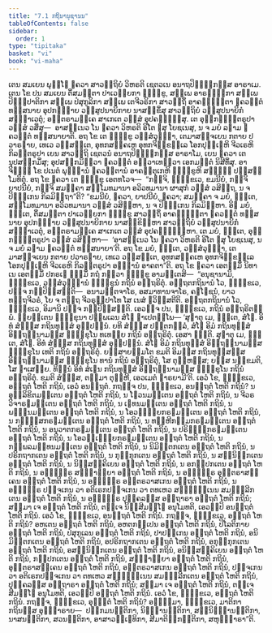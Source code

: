 ```yaml
---
title: "7.1 ກຖິນານຸຊານນ"
tableOfContents: false
sidebar:
  order: 1
type: "tipitaka"
basket: "vi"
book: "vi-maha"
---
```



<DynamicBreadcrumb />

<Division number="306" book="vi-maha">

<Paragraph number="1388" book="vi-maha">
ເຕນ ສມເຍນ ພຸທ຺ໂຘ ຠຄວາ ສາວຕ຺ຖິຍໍ ວິຫຣຕິ ເຊຕວເນ ອນາຖປິຓ຺ຑິກສ຺ສ ອາຣາເມ. ເຕນ ໂຂ ປນ ສມເຍນ ຕິໍສມຕ຺ຕາ ປາເວຍ຺ຍກາ ຠິກ຺ຂູ, ສພ຺ເພ ອາຣຎ຺ຎິກາ ສພ຺ເພ ປິຓ຺ຑປາຕິກາ ສພ຺ເພ ປໍສຸກູລິກາ ສພ຺ເພ ເຕຈີວຣິກາ ສາວຕ຺ຖິໍ ອາຄຈ຺ຉນ຺ຕາ ຠຄວນ຺ຕໍ ທສ຺ສນາຍ ອຸປກຏ຺ຐາຍ ວສ຺ສູປນາຍິກາຍ ນາສກ຺ຂິໍສຸ ສາວຕ຺ຖິຍໍ ວສ຺ສູປນາຍິກໍ ສມ຺ຠາເວຕຸໍ; ອນ຺ຕຣາມຄ຺ເຄ ສາເກເຕ ວສ຺ສໍ ອຸປຄຈ຺ຉິໍສຸ. ເຕ ອຸກ຺ກຓ຺ຐິຕຣູປາ ວສ຺ສໍ ວສິໍສຸ—  ອາສນ຺ເນວ ໂນ ຠຄວາ ວິຫຣຕິ ອິໂຕ ຉສຸ ໂຍຊເນສຸ, ນ ຈ ມຍໍ ລຠາມ ຠຄວນ຺ຕໍ ທສ຺ສນາຍາຕິ. ອຖ ໂຂ ເຕ ຠິກ຺ຂູ ວສ຺ສໍວຸຏ຺ຐາ, ເຕມາສຈ຺ຈເຍນ ກຕາຍ ປວາຣຓາຍ, ເທເວ ວສ຺ສນ຺ເຕ, ອຸທກສງ຺ຄເຫ ອຸທກຈິກ຺ຂລ຺ເລ ໂອກປຸຓ຺ເຓຫິ ຈີວເຣຫິ ກິລນ຺ຕຣູປາ ເຍນ ສາວຕ຺ຖິ ເຊຕວນໍ ອນາຖປິຓ຺ຑິກສ຺ສ ອາຣາໂມ, ເຍນ ຠຄວາ ເຕນຸປສງ຺ກມິໍສຸ; ອຸປສງ຺ກມິຕ຺ວາ ຠຄວນ຺ຕໍ ອຠິວາເທຕ຺ວາ ເອກມນ຺ຕໍ ນິສີທິໍສຸ. ອາຈິຓ຺ຓໍ ໂຂ ປເນຕໍ ພຸທ຺ຘານໍ ຠຄວນ຺ຕານໍ ອາຄນ຺ຕຸເກຫິ ຠິກ຺ຂູຫິ ສທ຺ຘິໍ ປຏິສມ຺ໂມທິຕຸໍ.
</Paragraph>

<Paragraph number="1389" book="vi-maha">
ອຖ ໂຂ ຠຄວາ ເຕ ຠິກ຺ຂູ ເອຕທໂວຈ—  “ກຈ຺ຈິ, ຠິກ຺ຂເວ, ຂມນີຍໍ, ກຈ຺ຈິ ຍາປນີຍໍ, ກຈ຺ຈິ ສມຄ຺ຄາ ສມ຺ໂມທມານາ ອວິວທມານາ ຜາສຸກໍ ວສ຺ສໍ ວສິຕ຺ຖ, ນ ຈ ປິຓ຺ຑເກນ ກິລມິຕ຺ຖາ”ຕິ? “ຂມນີຍໍ, ຠຄວາ, ຍາປນີຍໍ, ຠຄວາ; ສມຄ຺ຄາ ຈ ມຍໍ, ຠນ຺ເຕ, ສມ຺ໂມທມານາ ອວິວທມານາ ວສ຺ສໍ ວສິມ຺ຫາ, ນ ຈ ປິຓ຺ຑເກນ ກິລມິມ຺ຫາ. ອິຘ ມຍໍ, ຠນ຺ເຕ, ຕິໍສມຕ຺ຕາ ປາເວຍ຺ຍກາ ຠິກ຺ຂູ ສາວຕ຺ຖິໍ ອາຄຈ຺ຉນ຺ຕາ ຠຄວນ຺ຕໍ ທສ຺ສນາຍ ອຸປກຏ຺ຐາຍ ວສ຺ສູປນາຍິກາຍ ນາສກ຺ຂິມ຺ຫາ ສາວຕ຺ຖິຍໍ ວສ຺ສູປນາຍິກໍ ສມ຺ຠາເວຕຸໍ, ອນ຺ຕຣາມຄ຺ເຄ ສາເກເຕ ວສ຺ສໍ ອຸປຄຈ຺ຉິມ຺ຫາ. ເຕ ມຍໍ, ຠນ຺ເຕ, ອຸກ຺ກຓ຺ຐິຕຣູປາ ວສ຺ສໍ ວສິມ຺ຫາ—  ‘ອາສນ຺ເນວ ໂນ ຠຄວາ ວິຫຣຕິ ອິໂຕ ຉສຸ ໂຍຊເນສຸ, ນ ຈ ມຍໍ ລຠາມ ຠຄວນ຺ຕໍ ທສ຺ສນາຍາ’ຕິ. ອຖ ໂຂ ມຍໍ, ຠນ຺ເຕ, ວສ຺ສໍວຸຏ຺ຐາ, ເຕມາສຈ຺ຈເຍນ ກຕາຍ ປວາຣຓາຍ, ເທເວ ວສ຺ສນ຺ເຕ, ອຸທກສງ຺ຄເຫ ອຸທກຈິກ຺ຂລ຺ເລ ໂອກປຸຓ຺ເຓຫິ ຈີວເຣຫິ ກິລນ຺ຕຣູປາ ອທ຺ຘານໍ ອາຄຕາ”ຕິ.
</Paragraph>

<Paragraph number="1390" book="vi-maha">
ອຖ ໂຂ ຠຄວາ ເອຕສ຺ມິໍ ນິທາເນ ເອຕສ຺ມິໍ ປກຣເຓ ຘມ຺ມິໍ ກຖໍ ກຕ຺ວາ ຠິກ຺ຂູ ອາມນ຺ເຕສິ—  “ອນຸຊານາມິ, ຠິກ຺ຂເວ, ວສ຺ສໍວຸຏ຺ຐານໍ ຠິກ຺ຂູນໍ ກຖິນໍ ອຕ຺ຖຣິຕຸໍ. ອຕ຺ຖຕກຖິນານໍ ໂວ, ຠິກ຺ຂເວ, ປຎ຺ຈ ກປ຺ປິສ຺ສນ຺ຕິ—  ອນາມນ຺ຕຈາໂຣ, ອສມາທານຈາໂຣ, ຄຓໂຠຊນໍ, ຍາວທຕ຺ຖຈີວຣໍ, ໂຍ ຈ ຕຕ຺ຖ ຈີວຣຸປ຺ປາໂທ ໂສ ເນສໍ ຠວິສ຺ສຕີຕິ. ອຕ຺ຖຕກຖິນານໍ ໂວ, ຠິກ຺ຂເວ, ອິມານິ ປຎ຺ຈ ກປ຺ປິສ຺ສນ຺ຕິ. ເອວຎ຺ຈ ປນ, ຠິກ຺ຂເວ, ກຖິນໍ ອຕ຺ຖຣິຕພ຺ພໍ. ພ຺ຍຕ຺ເຕນ ຠິກ຺ຂຸນາ ປຏິພເລນ ສໍໂຆ ຎາເປຕພ຺ໂພ—
</Paragraph>

</Division>
<Division number="307" book="vi-maha">

<Paragraph number="1391" book="vi-maha">
‘ສຸຓາຕຸ ເມ, ຠນ຺ເຕ, ສໍໂຆ. ອິທໍ ສໍຆສ຺ສ ກຖິນທຸສ຺ສໍ ອຸປ຺ປນ຺ນໍ. ຍທິ ສໍຆສ຺ສ ປຕ຺ຕກລ຺ລໍ, ສໍໂຆ ອິມໍ ກຖິນທຸສ຺ສໍ ອິຕ຺ຖນ຺ນາມສ຺ສ ຠິກ຺ຂຸໂນ ທເທຍ຺ຍ ກຖິນໍ ອຕ຺ຖຣິຕຸໍ. ເອສາ ຎຕ຺ຕິ.
</Paragraph>

<Paragraph number="1392" book="vi-maha">
ສຸຓາຕຸ ເມ, ຠນ຺ເຕ, ສໍໂຆ. ອິທໍ ສໍຆສ຺ສ ກຖິນທຸສ຺ສໍ ອຸປ຺ປນ຺ນໍ. ສໍໂຆ ອິມໍ ກຖິນທຸສ຺ສໍ ອິຕ຺ຖນ຺ນາມສ຺ສ ຠິກ຺ຂຸໂນ ເທຕິ ກຖິນໍ ອຕ຺ຖຣິຕຸໍ. ຍສ຺ສາຍສ຺ມໂຕ ຂມຕິ ອິມສ຺ສ ກຖິນທຸສ຺ສສ຺ສ ອິຕ຺ຖນ຺ນາມສ຺ສ ຠິກ຺ຂຸໂນ ທານໍ ກຖິນໍ ອຕ຺ຖຣິຕຸໍ, ໂສ ຕຸຓ຺ຫສ຺ສ; ຍສ຺ສ ນກ຺ຂມຕິ, ໂສ ຠາເສຍ຺ຍ.
</Paragraph>

<Paragraph number="1393" book="vi-maha">
ທິນ຺ນໍ ອິທໍ ສໍເຆນ ກຖິນທຸສ຺ສໍ ອິຕ຺ຖນ຺ນາມສ຺ສ ຠິກ຺ຂຸໂນ ກຖິນໍ ອຕ຺ຖຣິຕຸໍ. ຂມຕິ ສໍຆສ຺ສ, ຕສ຺ມາ ຕຸຓ຺ຫີ, ເອວເມຕໍ ຘາຣຍາມີ’ຕິ.
</Paragraph>

</Division>
<Division number="308" book="vi-maha">

<Paragraph number="1394" book="vi-maha">
ເອວໍ ໂຂ, ຠິກ຺ຂເວ, ອຕ຺ຖຕໍ ໂຫຕິ ກຖິນໍ, ເອວໍ ອນຕ຺ຖຕໍ. ກຖຎ຺ຈ ປນ, ຠິກ຺ຂເວ, ອນຕ຺ຖຕໍ ໂຫຕິ ກຖິນໍ? ນ ອຸລ຺ລິຂິຕມຕ຺ເຕນ ອຕ຺ຖຕໍ ໂຫຕິ ກຖິນໍ, ນ ໂຘວນມຕ຺ເຕນ ອຕ຺ຖຕໍ ໂຫຕິ ກຖິນໍ, ນ ຈີວຣວິຈາຣຓມຕ຺ເຕນ ອຕ຺ຖຕໍ ໂຫຕິ ກຖິນໍ, ນ ເຉທນມຕ຺ເຕນ ອຕ຺ຖຕໍ ໂຫຕິ ກຖິນໍ, ນ ພນ຺ຘນມຕ຺ເຕນ ອຕ຺ຖຕໍ ໂຫຕິ ກຖິນໍ, ນ ໂອວຏ຺ຏິຍກຣຓມຕ຺ເຕນ ອຕ຺ຖຕໍ ໂຫຕິ ກຖິນໍ, ນ ກຓ຺ຑຸສກຣຓມຕ຺ເຕນ ອຕ຺ຖຕໍ ໂຫຕິ ກຖິນໍ, ນ ທຬ຺ຫີກມ຺ມກຣຓມຕ຺ເຕນ ອຕ຺ຖຕໍ ໂຫຕິ ກຖິນໍ, ນ ອນຸວາຕກຣຓມຕ຺ເຕນ ອຕ຺ຖຕໍ ໂຫຕິ ກຖິນໍ, ນ ປຣິຠຓ຺ຑກຣຓມຕ຺ເຕນ ອຕ຺ຖຕໍ ໂຫຕິ ກຖິນໍ, ນ ໂອວທ຺ເຘຍ຺ຍກຣຓມຕ຺ເຕນ ອຕ຺ຖຕໍ ໂຫຕິ ກຖິນໍ, ນ ກມ຺ພລມທ຺ທນມຕ຺ເຕນ ອຕ຺ຖຕໍ ໂຫຕິ ກຖິນໍ, ນ ນິມິຕ຺ຕກເຕນ ອຕ຺ຖຕໍ ໂຫຕິ ກຖິນໍ, ນ ປຣິກຖາກເຕນ ອຕ຺ຖຕໍ ໂຫຕິ ກຖິນໍ, ນ ກຸກ຺ກຸກເຕນ ອຕ຺ຖຕໍ ໂຫຕິ ກຖິນໍ, ນ ສນ຺ນິຘິກເຕນ ອຕ຺ຖຕໍ ໂຫຕິ ກຖິນໍ, ນ ນິສ຺ສຄ຺ຄິເຍນ ອຕ຺ຖຕໍ ໂຫຕິ ກຖິນໍ, ນ ອກປ຺ປກເຕນ ອຕ຺ຖຕໍ ໂຫຕິ ກຖິນໍ, ນ ອຎ຺ຎຕ຺ຣ ສງ຺ຆາຏິຍາ ອຕ຺ຖຕໍ ໂຫຕິ ກຖິນໍ, ນ ອຎ຺ຎຕ຺ຣ ອຸຕ຺ຕຣາສງ຺ເຄນ ອຕ຺ຖຕໍ ໂຫຕິ ກຖິນໍ, ນ ອຎ຺ຎຕ຺ຣ ອນ຺ຕຣວາສເກນ ອຕ຺ຖຕໍ ໂຫຕິ ກຖິນໍ, ນ ອຎ຺ຎຕ຺ຣ ປຎ຺ຈເກນ ວາ ອຕິເຣກປຎ຺ຈເກນ ວາ ຕທເຫວ ສຎ຺ຉິນ຺ເນນ ສມຓ຺ຑລີກເຕນ ອຕ຺ຖຕໍ ໂຫຕິ ກຖິນໍ, ນ ອຎ຺ຎຕ຺ຣ ປຸຄ຺ຄລສ຺ສ ອຕ຺ຖາຣາ ອຕ຺ຖຕໍ ໂຫຕິ ກຖິນໍ; ສມ຺ມາ ເຈ ອຕ຺ຖຕໍ ໂຫຕິ ກຖິນໍ, ຕຎ຺ເຈ ນິສ຺ສີມຏ຺ໂຐ ອນຸໂມທຕິ, ເອວມ຺ປິ ອນຕ຺ຖຕໍ ໂຫຕິ ກຖິນໍ. ເອວໍ ໂຂ, ຠິກ຺ຂເວ, ອນຕ຺ຖຕໍ ໂຫຕິ ກຖິນໍ.
</Paragraph>

</Division>
<Division number="309" book="vi-maha">

<Paragraph number="1395" book="vi-maha">
ກຖຎ຺ຈ, ຠິກ຺ຂເວ, ອຕ຺ຖຕໍ ໂຫຕິ ກຖິນໍ? ອຫເຕນ ອຕ຺ຖຕໍ ໂຫຕິ ກຖິນໍ, ອຫຕກປ຺ເປນ ອຕ຺ຖຕໍ ໂຫຕິ ກຖິນໍ, ປິໂລຕິກາຍ ອຕ຺ຖຕໍ ໂຫຕິ ກຖິນໍ, ປໍສຸກູເລນ ອຕ຺ຖຕໍ ໂຫຕິ ກຖິນໍ, ປາປຓິເກນ ອຕ຺ຖຕໍ ໂຫຕິ ກຖິນໍ, ອນິມິຕ຺ຕກເຕນ ອຕ຺ຖຕໍ ໂຫຕິ ກຖິນໍ, ອປຣິກຖາກເຕນ ອຕ຺ຖຕໍ ໂຫຕິ ກຖິນໍ, ອກຸກ຺ກຸກເຕນ ອຕ຺ຖຕໍ ໂຫຕິ ກຖິນໍ, ອສນ຺ນິຘິກເຕນ ອຕ຺ຖຕໍ ໂຫຕິ ກຖິນໍ, ອນິສ຺ສຄ຺ຄິເຍນ ອຕ຺ຖຕໍ ໂຫຕິ ກຖິນໍ, ກປ຺ປກເຕນ ອຕ຺ຖຕໍ ໂຫຕິ ກຖິນໍ, ສງ຺ຆາຏິຍາ ອຕ຺ຖຕໍ ໂຫຕິ ກຖິນໍ, ອຸຕ຺ຕຣາສງ຺ເຄນ ອຕ຺ຖຕໍ ໂຫຕິ ກຖິນໍ, ອນ຺ຕຣວາສເກນ ອຕ຺ຖຕໍ ໂຫຕິ ກຖິນໍ, ປຎ຺ຈເກນ ວາ ອຕິເຣກປຎ຺ຈເກນ ວາ ຕທເຫວ ສຎ຺ຉິນ຺ເນນ ສມຓ຺ຑລີກເຕນ ອຕ຺ຖຕໍ ໂຫຕິ ກຖິນໍ, ປຸຄ຺ຄລສ຺ສ ອຕ຺ຖາຣາ ອຕ຺ຖຕໍ ໂຫຕິ ກຖິນໍ; ສມ຺ມາ ເຈ ອຕ຺ຖຕໍ ໂຫຕິ ກຖິນໍ, ຕຎ຺ເຈ ສີມຏ຺ໂຐ ອນຸໂມທຕິ, ເອວມ຺ປິ ອຕ຺ຖຕໍ ໂຫຕິ ກຖິນໍ. ເອວໍ ໂຂ, ຠິກ຺ຂເວ, ອຕ຺ຖຕໍ ໂຫຕິ ກຖິນໍ.
</Paragraph>

</Division>
<Division number="310" book="vi-maha">

<Paragraph number="1396" book="vi-maha">
ກຖຎ຺ຈ, ຠິກ຺ຂເວ, ອຸພ຺ຠຕໍ ໂຫຕິ ກຖິນໍ? ອຏ຺ຐິມາ, ຠິກ຺ຂເວ, ມາຕິກາ ກຖິນສ຺ສ ອຸພ຺ຠາຣາຍ—  ປກ຺ກມນນ຺ຕິກາ, ນິຏ຺ຐານນ຺ຕິກາ, ສນ຺ນິຏ຺ຐານນ຺ຕິກາ, ນາສນນ຺ຕິກາ, ສວນນ຺ຕິກາ, ອາສາວຈ຺ເຉທິກາ, ສີມາຕິກ຺ກນ຺ຕິກາ, ສຫຸພ຺ຠາຣາ”ຕິ.
</Paragraph>
</Division>
